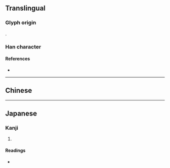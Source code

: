 {{character info/new}}
{{also|琴|琹}}
==Translingual==

===Glyph origin===
{{liushu|p}}.

===Han character===
{{Han char|rn=96|rad=玉|as=06|sn=10|four=|canj=MGO|ids=⿱玨𠆢}}

====References====
* {{Han ref|kx=0731.010|dkj=20957|dj=1142.150|hdz=21109.100|uh=73E1|ud=29665}}

----

==Chinese==
{{zh-see|琴|a}}

----

==Japanese==

===Kanji===
{{ja-kanji|grade=|rs=玉06}}

# {{defn|lang=ja|sort=玉06}}

====Readings====
* {{ja-readings|on=[[きん]] (kin)|kun=[[こと]] (koto)}}